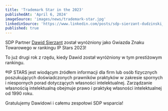 ```yaml
---
title: 'Trademark Star in the 2023'
publishedAt: 'April 6, 2024'
imageSource: 'images/news/trademark-star.jpg'
linkedinSource: 'https://www.linkedin.com/posts/sdp-sierzant-dudzinski_poland-ip-stars-activity-7067053253615579137-bt0m/'
published: true
---
```



SDP Partner [Dawid Sierzant](https://sdp.legal/team/dawid-sierzant) został wyróżniony jako Gwiazda Znaku Towarowego w rankingu IP Stars 2023!

To już drugi rok z rzędu, kiedy Dawid został wyróżniony w tym prestiżowym rankingu.

®IP STARS jest wiodącym źródłem informacji dla firm lub osób fizycznych poszukujących doświadczonych prawników praktyków w zakresie spornych i niespornych porad dotyczących własności intelektualnej. Zarządzanie własnością intelektualną obejmuje prawo i praktykę własności intelektualnej od 1990 roku.

Gratulujemy Dawidowi i całemu zespołowi SDP wsparcia!

